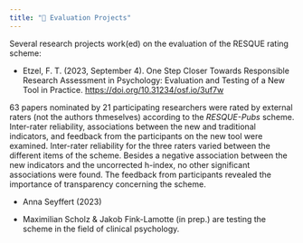 ```yaml
---
title: "🔎 Evaluation Projects"
---
```


Several research projects work(ed) on the evaluation of the RESQUE rating scheme:

- Etzel, F. T. (2023, September 4). One Step Closer Towards Responsible Research Assessment in Psychology: Evaluation and Testing of a New Tool in Practice. [https://doi.org/10.31234/osf.io/3uf7w](https://doi.org/10.31234/osf.io/3uf7w)

::: {.callout-note title="Key findings"}
 63 papers nominated by 21 participating researchers were rated by external raters (not the authors thmeselves) according to the *RESQUE-Pubs* scheme. Inter-rater reliability, associations between the new and traditional indicators, and feedback from the participants on the new tool were examined. Inter-rater reliability for the three raters varied between the different items of the scheme. Besides a negative association between the new indicators and the uncorrected h-index, no other significant associations were found. The feedback from participants revealed the importance of transparency concerning the scheme.
:::

- Anna Seyffert (2023)


- Maximilian Scholz & Jakob Fink-Lamotte (in prep.) are testing the scheme in the field of clinical psychology.

